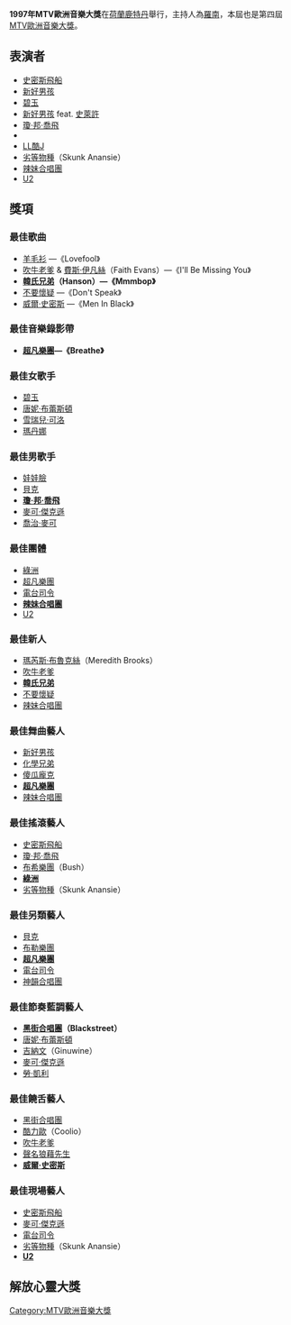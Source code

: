 '''1997年MTV歐洲音樂大獎'''在[[荷蘭|荷蘭]][[鹿特丹|鹿特丹]]舉行，主持人為[[羅南·基廷|羅南]]，本屆也是第四屆[[MTV歐洲音樂大獎|MTV歐洲音樂大獎]]。

==表演者==
*[[史密斯飛船|史密斯飛船]]
*[[新好男孩|新好男孩]]
*[[碧玉_(歌手)|碧玉]]
*[[新好男孩|新好男孩]] feat. [[史萊許|史萊許]]
*[[瓊·邦·喬飛|瓊·邦·喬飛]]
*{{tsl|en|Jovanotti|Jovanotti}}
*[[LL_Cool_J|LL酷J]]
*[[劣等物種|劣等物種]]（Skunk Anansie）
*[[辣妹合唱團|辣妹合唱團]]
*[[U2樂團|U2]]

==獎項==
===最佳歌曲===
* [[羊毛衫樂隊|羊毛衫]] —《Lovefool》
* [[吹牛老爹|吹牛老爹]] & [[費斯·伊凡絲|費斯·伊凡絲]]（Faith Evans）—《I'll Be Missing You》
* '''[[韓氏兄弟|韓氏兄弟]]（Hanson）—《Mmmbop》'''
* [[不要懷疑|不要懷疑]] —《Don't Speak》
* [[威爾·史密斯|威爾·史密斯]] —《Men In Black》

===最佳音樂錄影帶===
* '''[[超凡樂團|超凡樂團]]—《Breathe》'''

===最佳女歌手===
* [[碧玉_(歌手)|碧玉]]
* [[唐妮·布蕾斯頓|唐妮·布蕾斯頓]]
* [[雪瑞兒·可洛|雪瑞兒·可洛]]
* [[瑪丹娜|瑪丹娜]]

===最佳男歌手===
* [[娃娃臉_(藝人)|娃娃臉]]
* [[貝克_(歌手)|貝克]]
* '''[[瓊·邦·喬飛|瓊·邦·喬飛]]'''
* [[麥可·傑克遜|麥可·傑克遜]]
* [[喬治·麥可|喬治·麥可]]

===最佳團體===
* [[綠洲_(樂團)|綠洲]]
* [[超凡樂團|超凡樂團]]
* [[電台司令|電台司令]]
* '''[[辣妹合唱團|辣妹合唱團]]'''
* [[U2樂團|U2]]

===最佳新人===
* [[瑪芮斯·布魯克絲|瑪芮斯·布魯克絲]]（Meredith Brooks）
* [[吹牛老爹|吹牛老爹]]
* '''[[韓氏兄弟|韓氏兄弟]]'''
* [[不要懷疑|不要懷疑]]
* [[辣妹合唱團|辣妹合唱團]]

===最佳舞曲藝人===
* [[新好男孩|新好男孩]]
* [[化學兄弟|化學兄弟]]
* [[傻瓜龐克|傻瓜龐克]]
* '''[[超凡樂團|超凡樂團]]'''
* [[辣妹合唱團|辣妹合唱團]]

===最佳搖滾藝人===
* [[史密斯飛船|史密斯飛船]]
* [[瓊·邦·喬飛|瓊·邦·喬飛]]
* [[布希樂團|布希樂團]]（Bush）
* '''[[綠洲_(樂團)|綠洲]]'''
* [[劣等物種|劣等物種]]（Skunk Anansie）

===最佳另類藝人===
* [[貝克_(歌手)|貝克]]
* [[布勒樂團|布勒樂團]]
* '''[[超凡樂團|超凡樂團]]'''
* [[電台司令|電台司令]]
* [[神韻合唱團|神韻合唱團]]

===最佳節奏藍調藝人===
* '''[[黑街合唱團|黑街合唱團]]（Blackstreet）'''
* [[唐妮·布蕾斯頓|唐妮·布蕾斯頓]]
* [[吉納文|吉納文]]（Ginuwine）
* [[麥可·傑克遜|麥可·傑克遜]]
* [[勞·凱利|勞·凱利]]

===最佳饒舌藝人===
* [[黑街合唱團|黑街合唱團]]
* [[酷力歐|酷力歐]]（Coolio）
* [[吹牛老爹|吹牛老爹]]
* [[聲名狼藉先生|聲名狼藉先生]]
* '''[[威爾·史密斯|威爾·史密斯]]'''

===最佳現場藝人===
* [[史密斯飛船|史密斯飛船]]
* [[麥可·傑克遜|麥可·傑克遜]]
* [[電台司令|電台司令]]
* [[劣等物種|劣等物種]]（Skunk Anansie）
* '''[[U2樂團|U2]]'''

==解放心靈大獎==
{{tsl|en|Landmine Survivors Network|Landmine Survivors Network}}

{{MTV Europe Music Awards}}

[[Category:MTV歐洲音樂大獎|Category:MTV歐洲音樂大獎]]